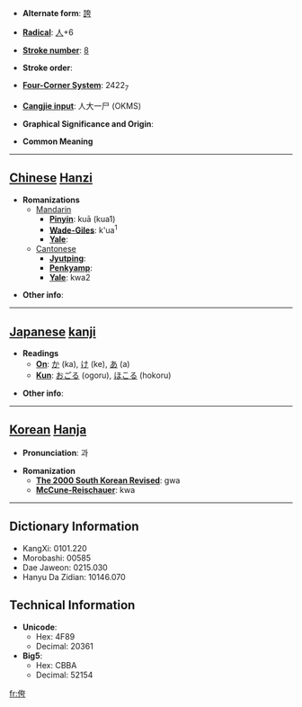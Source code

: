* '''Alternate form''': [[誇]]

* '''[[Wiktionary:Chinese radical index| Radical]]''': [[Wiktionary:Chinese radical index 人|人]]+6

* '''[[Wiktionary:Chinese total strokes index|Stroke number]]''': [[Wiktionary:Chinese total strokes index 8|8]]

* '''Stroke order''': 

* '''[[Wiktionary:Chinese four corner index|Four-Corner System]]''': 2422<sub>7</sub>

* '''[[Wiktionary:Chinese Cangjie index|Cangjie input]]''': 人大一尸 (OKMS)

* '''Graphical Significance and Origin''': 

* '''Common Meaning'''

----

== [[Chinese]] [[Hanzi]] ==

* '''Romanizations'''
** [[Mandarin]]
*** '''[[Pinyin]]''': kuā (kua1)
*** '''[[Wade-Giles]]''': k'ua<sup>1</sup>
*** '''[[Yale]]''': 
**[[Cantonese]]
***'''[[Jyutping]]''':
***'''[[Penkyamp]]''': 
***'''[[Yale]]''': kwa2

* '''Other info''': 

----

== [[Japanese]] [[kanji]] ==

* '''Readings'''
** '''[[On]]''': [[か]] (ka), [[け]] (ke), [[あ]] (a)
** '''[[Kun]]''': [[おごる]] (ogoru), [[ほこる]] (hokoru)

* '''Other info''':  

----

== [[Korean]] [[Hanja]] ==

* '''Pronunciation''': 과

* '''Romanization'''
** '''[[The 2000 South Korean Revised Romanization|The 2000 South Korean Revised]]''': gwa
** '''[[McCune-Reischauer]]''': kwa

----

== Dictionary Information ==

* KangXi: 0101.220
* Morobashi: 00585
* Dae Jaweon: 0215.030
* Hanyu Da Zidian: 10146.070

== Technical Information ==

* '''Unicode''':
** Hex: 4F89
** Decimal: 20361
* '''Big5''':
** Hex: CBBA
** Decimal: 52154

[[fr:侉]]